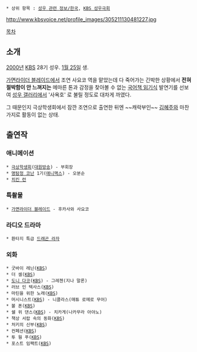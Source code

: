  * 상위 항목 : [[성우 관련 정보/한국]], [[KBS 성우극회]]

http://www.kbsvoice.net/profile_images/305211130481227.jpg

[[목차]]

== 소개 ==
[[2000년]] [[한국방송공사|KBS]] 28기 성우. [[1월 25일]] 생.

[[가면라이더 블레이드]]에서 조연 사요코 역을 맡았는데 다 죽어가는 긴박한 상황에서 '''전혀 절박함이 안 느껴지는''' 메마른 톤과 감정을 찾아볼 수 없는 [[국어책 읽기]]식 발연기를 선보여 [[성우 갤러리]]에서 '사욕호' 로 불릴 정도로 대차게 까였다.

그 때문인지 극상학생회에서 잠깐 조연으로 출연한 뒤엔 ~~캐락부인~~ [[김혜주]]와 마찬가지로 활동이 없는 상태.

== 출연작 ==
=== 애니메이션 ===
 * [[극상생도회|극상학생회]]([[대원방송]]) - 부회장
 * [[명탐정 코난]] 1기([[애니맥스]]) - 오분순
 * [[치킨 런]]

=== 특촬물 ===
 * [[가면라이더 블레이드]] - 후카사와 사요코

=== 라디오 드라마 ===
 * 환타지 특급 [[드래곤 라자]]

=== 외화 ===
 * 굿바이 레닌([[한국방송공사|KBS]])
 * 더 셀([[한국방송공사|KBS]])
 * [[도니 다코]]([[한국방송공사|KBS]]) - 그레첸(지나 말론)
 * 러브 인 텍사스([[한국방송공사|KBS]])
 * 마틴을 위한 노래([[한국방송공사|KBS]])
 * 머시니스트([[한국방송공사|KBS]]) - 니콜라스(매튜 로메로 무어)
 * 볼 폰([[한국방송공사|KBS]])
 * 쉘 위 댄스([[한국방송공사|KBS]]) - 치카게(나카무라 아야노)
 * 책상 서랍 속의 동화([[한국방송공사|KBS]])
 * 처키의 신부([[한국방송공사|KBS]])
 * 컨페션([[한국방송공사|KBS]])
 * 투 웡 푸([[한국방송공사|KBS]])
 * 포스트 임팩트([[한국방송공사|KBS]])
